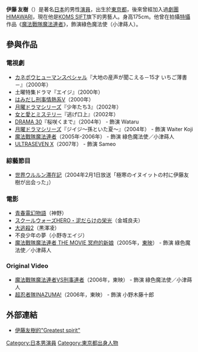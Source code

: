 {{noteTA
|1=zh-hans:关于莉莉周的一切; zh-hant:青春電幻物語;
}}
{{Japanese|japanese=伊藤 友樹|kana=いとう ゆうき|romaji=Itō Yūki}}
'''伊藤 友樹'''（{{bd|1985年|1月24日|}}）是著名[[日本|日本]]的男性[[演員|演員]]，出生於[[東京都|東京都]]，後來曾經加入過[[劇團HIMAWARI|劇團HIMAWARI]]，現在他是[[KOMS_SIFT|KOMS SIFT]]旗下的男藝人。身高175cm。他曾在拍攝[[特攝|特攝]]作品《[[魔法戰隊魔法連者|魔法戰隊魔法連者]]》，飾演綠色魔法使（小津蒔人）。

== 參與作品 ==
=== 電視劇 ===
*[[クラシエホールディングス|カネボウ]]ヒューマンスペシャル『大地の産声が聞こえる－15才 いちご薄書－』（2000年）
*土曜特集ドラマ『エイジ』（2000年）
*[[はみだし刑事情熱系|はみだし刑事情熱系V]]（2000年）
*[[月曜ドラマシリーズ|月曜ドラマシリーズ]]『少年たち3』（2002年）
*[[女と愛とミステリー|女と愛とミステリー]]『逃げ口上』（2002年）
*[[DRAMA_30|DRAMA 30]]『桜咲くまで』（2004年） - 飾演 Wataru
*[[月曜ドラマシリーズ|月曜ドラマシリーズ]]『ジイジ～孫といた夏～』（2004年） - 飾演 Waiter Koji
*[[魔法戰隊魔法連者|魔法戰隊魔法連者]]（2005年-2006年） - 飾演 綠色魔法使／小津蒔人
*[[ULTRASEVEN_X|ULTRASEVEN X]]（2007年） - 飾演 Sameo

=== 綜藝節目 ===
*[[世界ウルルン滞在記|世界ウルルン滞在記]]（2004年2月1日放送「極寒のイヌイットの村に伊藤友樹が出会った」）

=== 電影 ===
*[[青春電幻物語|青春電幻物語]]（神野）
*[[スクール☆ウォーズ|スクールウォーズHERO・泥だらけの栄光]]（金城良夫）
*[[大逃殺2|大逃殺2]]（黒澤凌）
*不良少年の夢（小野寺エイジ）
*[[魔法戰隊魔法連者_THE_MOVIE_冥府的新娘|魔法戰隊魔法連者 THE MOVIE 冥府的新娘]]（2005年，[[東映|東映]]） - 飾演 綠色魔法使／小津蒔人

=== Original Video ===
*[[魔法戰隊魔法連者VS刑事連者|魔法戰隊魔法連者VS刑事連者]]（2006年，東映） - 飾演 綠色魔法使／小津蒔人
*[[超忍者隊INAZUMA!|超忍者隊INAZUMA!]]（2006年，東映） - 飾演 小野木藤十郎

== 外部連結 ==
* {{ja}} [http://blog.livedoor.jp/greatest_spirit/ 伊藤友樹的"Greatest spirit"] {{Wayback|url=http://blog.livedoor.jp/greatest_spirit/ |date=20071118052151 }}

{{start box}}
{{succession box|[[伊藤陽佑|伊藤陽佑]]<br />（[[特搜戰隊刑事連者|特搜戰隊刑事連者]]）|[[平田裕香|平田裕香]]<br />（[[獸拳戰隊激氣連者|獸拳戰隊激氣連者]]）|日本[[超級戰隊系列|超級戰隊系列]]綠色戰士演員<br />[[魔法戰隊魔法連者|魔法戰隊魔法連者]]|2005年2月13日-2006年2月12日}}
{{end box}}

{{Japan-enter-bio-stub}}

{{DEFAULTSORT:Ito Yuki}}
[[Category:日本男演員|Category:日本男演員]]
[[Category:東京都出身人物|Category:東京都出身人物]]